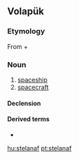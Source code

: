 ==Volapük==

===Etymology===
From {{term|stel||star|lang=vo}} + {{term|naf||ship|lang=vo}}

===Noun===
{{vo-noun}}

# [[spaceship]]
# [[spacecraft]]

====Declension====
{{vo-decl-noun}}

====Derived terms====
* {{l|vo|stelanafan}}

[[hu:stelanaf]]
[[pt:stelanaf]]